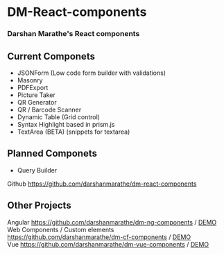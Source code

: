 
<Meta title="Example/Introduction" />


<style>
  {`
    .subheading {
      --mediumdark: '#999999';
      font-weight: 900;
      font-size: 13px;
      color: #999;
      letter-spacing: 6px;
      line-height: 24px;
      text-transform: uppercase;
      margin-bottom: 12px;
      margin-top: 40px;
    }

    .link-list {
      display: grid;
      grid-template-columns: 1fr;
      grid-template-rows: 1fr 1fr;
      row-gap: 10px;
    }

    @media (min-width: 620px) {
      .link-list {
        row-gap: 20px;
        column-gap: 20px;
        grid-template-columns: 1fr 1fr;
      }
    }

    @media all and (-ms-high-contrast:none) {
    .link-list {
        display: -ms-grid;
        -ms-grid-columns: 1fr 1fr;
        -ms-grid-rows: 1fr 1fr;
      }
    }

    .link-item {
      display: block;
      padding: 20px 30px 20px 15px;
      border: 1px solid #00000010;
      border-radius: 5px;
      transition: background 150ms ease-out, border 150ms ease-out, transform 150ms ease-out;
      color: #333333;
      display: flex;
      align-items: flex-start;
    }

    .link-item:hover {
      border-color: #1EA7FD50;
      transform: translate3d(0, -3px, 0);
      box-shadow: rgba(0, 0, 0, 0.08) 0 3px 10px 0;
    }

    .link-item:active {
      border-color: #1EA7FD;
      transform: translate3d(0, 0, 0);
    }

    .link-item strong {
      font-weight: 700;
      display: block;
      margin-bottom: 2px;
    }

    .link-item img {
      height: 40px;
      width: 40px;
      margin-right: 15px;
      flex: none;
    }

    .link-item span {
      font-size: 14px;
      line-height: 20px;
    }

    .tip {
      display: inline-block;
      border-radius: 1em;
      font-size: 11px;
      line-height: 12px;
      font-weight: 700;
      background: #E7FDD8;
      color: #66BF3C;
      padding: 4px 12px;
      margin-right: 10px;
      vertical-align: top;
    }

    .tip-wrapper {
      font-size: 13px;
      line-height: 20px;
      margin-top: 40px;
      margin-bottom: 40px;
    }

    .tip-wrapper code {
      font-size: 12px;
      display: inline-block;
    }
  `}
</style>

# DM-React-components

### Darshan Marathe's React components

## Current Componets 

<ul>
<li>JSONForm (Low code form builder with validations)</li>
<li>Masonry</li>
<li>PDFExport</li>
<li>Picture Taker</li>
<li>QR Generator </li>
<li>QR / Barcode Scanner </li>
<li>Dynamic Table (Grid control)</li>
<li>Syntax Highlight based in prism.js</li>
<li>TextArea (BETA) (snippets for textarea)</li>

</ul>

## Planned Componets 

<ul>
  <li>Query Builder</li>
</ul>


<div className="tip-wrapper">
  <span className="tip">Github</span>
  <a href="https://github.com/darshanmarathe/dm-react-components">https://github.com/darshanmarathe/dm-react-components</a>
</div>


## Other Projects 
<div className="tip-wrapper">
  <span className="tip">Angular</span>
  <a href="https://github.com/darshanmarathe/dm-ng-components">https://github.com/darshanmarathe/dm-ng-components</a> 
  /    <a href="https://dm-react-components.netlify.app/"> DEMO</a>
</div>
<div className="tip-wrapper">
  <span className="tip">Web Components / Custom elements</span>
  <a href="https://github.com/darshanmarathe/dm-cf-components">https://github.com/darshanmarathe/dm-cf-components</a>
/    <a href="https://dm-cf-components.netlify.app/"> DEMO</a>
</div>
<div className="tip-wrapper">
  <span className="tip">Vue</span>
  <a href="https://github.com/darshanmarathe/dm-vue-components">https://github.com/darshanmarathe/dm-vue-components</a>
/    <a href="https://dm-vue-components.netlify.app/"> DEMO</a>
</div>
